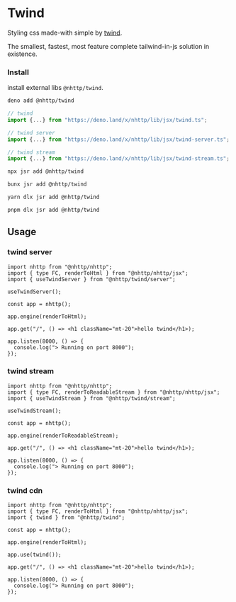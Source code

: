 
# Twind

Styling css made-with simple by [twind](https://twind.style).

The smallest, fastest, most feature complete tailwind-in-js solution in existence.

### Install

install external libs `@nhttp/twind`.

<Tabs>
<TabItem value="deno_jsr" label="Deno">

```bash
deno add @nhttp/twind
```

</TabItem>
<TabItem value="deno" label="deno.land">

```ts
// twind
import {...} from "https://deno.land/x/nhttp/lib/jsx/twind.ts";

// twind server
import {...} from "https://deno.land/x/nhttp/lib/jsx/twind-server.ts";

// twind stream
import {...} from "https://deno.land/x/nhttp/lib/jsx/twind-stream.ts";
```

</TabItem>
<TabItem value="npm" label="npm">

```bash
npx jsr add @nhttp/twind
```

</TabItem>
<TabItem value="bun" label="Bun">

```bash
bunx jsr add @nhttp/twind
```

</TabItem>
<TabItem value="yarn" label="Yarn">

```bash
yarn dlx jsr add @nhttp/twind
```

</TabItem>
<TabItem value="pnpm" label="pnpm">

```bash
pnpm dlx jsr add @nhttp/twind
```

</TabItem>
</Tabs>

## Usage

### twind server

```tsx
import nhttp from "@nhttp/nhttp";
import { type FC, renderToHtml } from "@nhttp/nhttp/jsx";
import { useTwindServer } from "@nhttp/twind/server";

useTwindServer();

const app = nhttp();

app.engine(renderToHtml);

app.get("/", () => <h1 className="mt-20">hello twind</h1>);

app.listen(8000, () => {
  console.log("> Running on port 8000");
});
```

### twind stream

```tsx
import nhttp from "@nhttp/nhttp";
import { type FC, renderToReadableStream } from "@nhttp/nhttp/jsx";
import { useTwindStream } from "@nhttp/twind/stream";

useTwindStream();

const app = nhttp();

app.engine(renderToReadableStream);

app.get("/", () => <h1 className="mt-20">hello twind</h1>);

app.listen(8000, () => {
  console.log("> Running on port 8000");
});
```

### twind cdn

```tsx
import nhttp from "@nhttp/nhttp";
import { type FC, renderToHtml } from "@nhttp/nhttp/jsx";
import { twind } from "@nhttp/twind";

const app = nhttp();

app.engine(renderToHtml);

app.use(twind());

app.get("/", () => <h1 className="mt-20">hello twind</h1>);

app.listen(8000, () => {
  console.log("> Running on port 8000");
});
```